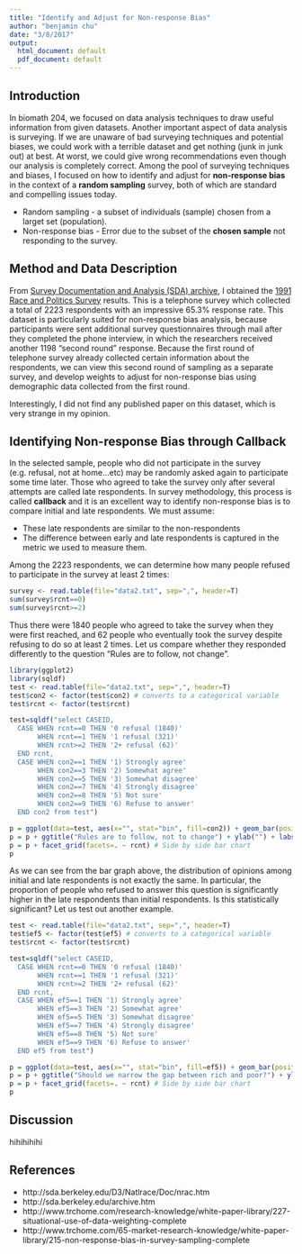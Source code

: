 ```yaml
---
title: "Identify and Adjust for Non-response Bias"
author: "benjamin chu"
date: "3/8/2017"
output:
  html_document: default
  pdf_document: default
---
```

## Introduction
In biomath 204, we focused on data analysis techniques to draw useful information from given datasets. Another important aspect of data analysis is surveying. If we are unaware of bad surveying techniques and potential biases, we could work with a terrible dataset and get nothing (junk in junk out) at best. At worst, we could give wrong recommendations even though our analysis is completely correct. Among the pool of surveying techniques and biases, I focused on how to identify and adjust for $\textbf{non-response bias}$ in the context of a $\textbf{random sampling}$ survey, both of which are standard and compelling issues today.

* Random sampling - a subset of individuals (sample) chosen from a larget set (population).
* Non-response bias - Error due to the subset of the $\textbf{chosen sample}$ not responding to the survey. 

## Method and Data Description
From [Survey Documentation and Analysis (SDA) archive](http://sda.berkeley.edu/archive.htm), I obtained the [1991 Race and Politics Survey](http://sda.berkeley.edu/D3/Natlrace/Doc/nrac.htm) results. This is a telephone survey which collected a total of 2223 respondents with an impressive 65.3% response rate. This dataset is particularly suited for non-response bias analysis, because participants were sent additional survey questionnaires through mail after they completed the phone interview, in which the researchers received another 1198 "second round" response. Because the first round of telephone survey already collected certain information about the respondents, we can view this second round of sampling as a separate survey, and develop weights to adjust for non-response bias using demographic data collected from the first round. 

Interestingly, I did not find any published paper on this dataset, which is very strange in my opinion. 

## Identifying Non-response Bias through Callback
In the selected sample, people who did not participate in the survey (e.g. refusal, not at home...etc) may be randomly asked again to participate some time later. Those who agreed to take the survey only after several attempts are called late respondents. In survey methodology, this process is called $\textbf{callback}$ and it is an excellent way to identify non-response bias is to compare initial and late respondents. We must assume:

* These late respondents are similar to the non-respondents
* The difference between early and late respondents is captured in the metric we used to measure them. 

Among the 2223 respondents, we can determine how many people refused to participate in the survey at least 2 times:
```r
survey <- read.table(file="data2.txt", sep=",", header=T)
sum(survey$rcnt==0)
sum(survey$rcnt>=2)
```
Thus there were 1840 people who agreed to take the survey when they were first reached, and 62 people who eventually took the survey despite refusing to do so at least 2 times. Let us compare whether they responded differently to the question "Rules are to follow, not change".

```r
library(ggplot2)
library(sqldf)
test <- read.table(file="data2.txt", sep=",", header=T)
test$con2 <- factor(test$con2) # converts to a categorical variable
test$rcnt <- factor(test$rcnt)

test=sqldf("select CASEID,
  CASE WHEN rcnt==0 THEN '0 refusal (1840)'
       WHEN rcnt==1 THEN '1 refusal (321)'
       WHEN rcnt>=2 THEN '2+ refusal (62)'
  END rcnt,
  CASE WHEN con2==1 THEN '1) Strongly agree' 
       WHEN con2==3 THEN '2) Somewhat agree' 
       WHEN con2==5 THEN '3) Somewhat disagree' 
       WHEN con2==7 THEN '4) Strongly disagree' 
       WHEN con2==8 THEN '5) Not sure' 
       WHEN con2==9 THEN '6) Refuse to answer' 
  END con2 from test")

p = ggplot(data=test, aes(x="", stat="bin", fill=con2)) + geom_bar(position="fill")
p = p + ggtitle("Rules are to follow, not to change") + ylab("") + labs(fill='') + xlab("Number of refusals before answering survey")
p = p + facet_grid(facets=. ~ rcnt) # Side by side bar chart
p
```

As we can see from the bar graph above, the distribution of opinions among initial and late respondents is not exactly the same. In particular, the proportion of people who refused to answer this question is significantly higher in the late respondents than initial respondents. Is this statistically significant? Let us test out another example.

```r
test <- read.table(file="data2.txt", sep=",", header=T)
test$ef5 <- factor(test$ef5) # converts to a categorical variable
test$rcnt <- factor(test$rcnt)

test=sqldf("select CASEID,
  CASE WHEN rcnt==0 THEN '0 refusal (1840)'
       WHEN rcnt==1 THEN '1 refusal (321)'
       WHEN rcnt>=2 THEN '2+ refusal (62)'
  END rcnt,
  CASE WHEN ef5==1 THEN '1) Strongly agree' 
       WHEN ef5==3 THEN '2) Somewhat agree' 
       WHEN ef5==5 THEN '3) Somewhat disagree' 
       WHEN ef5==7 THEN '4) Strongly disagree' 
       WHEN ef5==8 THEN '5) Not sure' 
       WHEN ef5==9 THEN '6) Refuse to answer' 
  END ef5 from test")

p = ggplot(data=test, aes(x="", stat="bin", fill=ef5)) + geom_bar(position="fill")
p = p + ggtitle("Should we narrow the gap between rich and poor?") + ylab("") + labs(fill='') + xlab("Number of refusals before answering survey")
p = p + facet_grid(facets=. ~ rcnt) # Side by side bar chart
p
```

## Discussion
hihihihihi

## References

* http://sda.berkeley.edu/D3/Natlrace/Doc/nrac.htm
* http://sda.berkeley.edu/archive.htm
* http://www.trchome.com/research-knowledge/white-paper-library/227-situational-use-of-data-weighting-complete
* http://www.trchome.com/65-market-research-knowledge/white-paper-library/215-non-response-bias-in-survey-sampling-complete
